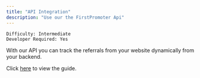 ```yaml
---
title: "API Integration"
description: "Use our the FirstPromoter Api"
---
```


`Difficulty: Intermediate`<br/>
`Developer Required: Yes`

With our API you can track the referrals from your website dynamically from your backend.

Click [here](https://login.firstpromoter.com?redirect=%2Fintegration%2Fapi) to view the guide.